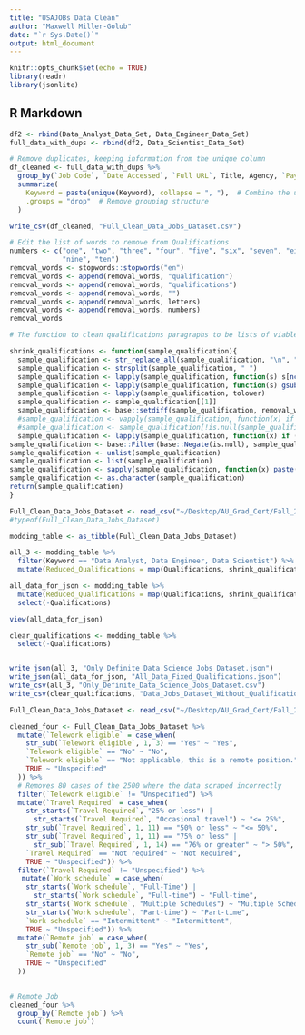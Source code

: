 ```yaml
---
title: "USAJOBs Data Clean"
author: "Maxwell Miller-Golub"
date: "`r Sys.Date()`"
output: html_document
---
```


```r
knitr::opts_chunk$set(echo = TRUE)
library(readr)
library(jsonlite)
```

## R Markdown

```r
df2 <- rbind(Data_Analyst_Data_Set, Data_Engineer_Data_Set)
full_data_with_dups <- rbind(df2, Data_Scientist_Data_Set)

# Remove duplicates, keeping information from the unique column
df_cleaned <- full_data_with_dups %>%
  group_by(`Job Code`, `Date Accessed`, `Full URL`, Title, Agency, `Pay scale & grade`, `Remote job`, `Telework eligible`, `Travel Required`, `Relocation expenses reimbursed`, `Appointment type`, `Work schedule`, `Hiring Process`, `Promotion Potential`, `Supervisory Status`, `Security Clearance`, `Drug Test`, `salary_min`, `salary_max`, Qualifications) %>%  # Group by all columns except the unique one
  summarize(
    Keyword = paste(unique(Keyword), collapse = ", "),  # Combine the unique_column values
    .groups = "drop"  # Remove grouping structure
  )
```


```r

write_csv(df_cleaned, "Full_Clean_Data_Jobs_Dataset.csv")
```


```r

# Edit the list of words to remove from Qualifications
numbers <- c("one", "two", "three", "four", "five", "six", "seven", "eight", 
             "nine", "ten")
removal_words <- stopwords::stopwords("en")
removal_words <- append(removal_words, "qualification")
removal_words <- append(removal_words, "qualifications")
removal_words <- append(removal_words, "")
removal_words <- append(removal_words, letters)
removal_words <- append(removal_words, numbers)
removal_words

# The function to clean qualifications paragraphs to be lists of viable words

shrink_qualifications <- function(sample_qualification){
  sample_qualification <- str_replace_all(sample_qualification, "\n", " ")
  sample_qualification <- strsplit(sample_qualification, " ")
  sample_qualification <- lapply(sample_qualification, function(s) s[nchar(s) <= 25])
  sample_qualification <- lapply(sample_qualification, function(s) gsub("[^[:alnum:]]", "", s))
  sample_qualification <- lapply(sample_qualification, tolower)
  sample_qualification <- sample_qualification[[1]]
  sample_qualification <- base::setdiff(sample_qualification, removal_words)
  #sample_qualification <- vapply(sample_qualification, function(x) if (!grepl("^\\d+$", x)) x else NULL, FUN.VALUE = character(1))
  #sample_qualification <- sample_qualification[!is.null(sample_qualification)]
  sample_qualification <- lapply(sample_qualification, function(x) if (!grepl("\\d", x)) x else NULL)
sample_qualification <- base::Filter(base::Negate(is.null), sample_qualification)
sample_qualification <- unlist(sample_qualification)
sample_qualification <- list(sample_qualification)
sample_qualification <- sapply(sample_qualification, function(x) paste(x, collapse = " "))
sample_qualification <- as.character(sample_qualification)
return(sample_qualification)
}

Full_Clean_Data_Jobs_Dataset <- read_csv("~/Desktop/AU_Grad_Cert/Fall_2024/Data_Science/Final Project/Data_Science_Jobs/Full_Clean_Data_Jobs_Dataset.csv")
#typeof(Full_Clean_Data_Jobs_Dataset)

modding_table <- as_tibble(Full_Clean_Data_Jobs_Dataset)

all_3 <- modding_table %>% 
  filter(Keyword == "Data Analyst, Data Engineer, Data Scientist") %>% 
  mutate(Reduced_Qualifications = map(Qualifications, shrink_qualifications))

all_data_for_json <- modding_table %>% 
  mutate(Reduced_Qualifications = map(Qualifications, shrink_qualifications)) %>% 
  select(-Qualifications)

view(all_data_for_json)

clear_qualifications <- modding_table %>% 
  select(-Qualifications)



```


```r
write_json(all_3, "Only_Definite_Data_Science_Jobs_Dataset.json")
write_json(all_data_for_json, "All_Data_Fixed_Qualifications.json")
write_csv(all_3, "Only_Definite_Data_Science_Jobs_Dataset.csv")
write_csv(clear_qualifications, "Data_Jobs_Dataset_Without_Qualifications.csv")

```

```r
Full_Clean_Data_Jobs_Dataset <- read_csv("~/Desktop/AU_Grad_Cert/Fall_2024/Data_Science/Final Project/Data_Science_Jobs/Full_Clean_Data_Jobs_Dataset.csv")

cleaned_four <- Full_Clean_Data_Jobs_Dataset %>%
  mutate(`Telework eligible` = case_when(
    str_sub(`Telework eligible`, 1, 3) == "Yes" ~ "Yes",
    `Telework eligible` == "No" ~ "No",
    `Telework eligible` == "Not applicable, this is a remote position." ~ "N/A (Remote Position)",
    TRUE ~ "Unspecified"
  )) %>% 
  # Removes 80 cases of the 2500 where the data scraped incorrectly
  filter(`Telework eligible` != "Unspecified") %>% 
  mutate(`Travel Required` = case_when(
    str_starts(`Travel Required`, "25% or less") | 
      str_starts(`Travel Required`, "Occasional travel") ~ "<= 25%",
    str_sub(`Travel Required`, 1, 11) == "50% or less" ~ "<= 50%",
    str_sub(`Travel Required`, 1, 11) == "75% or less" |
      str_sub(`Travel Required`, 1, 14) == "76% or greater" ~ "> 50%",
    `Travel Required` == "Not required" ~ "Not Required",
    TRUE ~ "Unspecified")) %>% 
  filter(`Travel Required` != "Unspecified") %>% 
   mutate(`Work schedule` = case_when(
    str_starts(`Work schedule`, "Full-Time") |
      str_starts(`Work schedule`, "Full-time") ~ "Full-time",
    str_starts(`Work schedule`, "Multiple Schedules") ~ "Multiple Schedules (Schedules may vary depending on agency, position, season, etc.)",
    str_starts(`Work schedule`, "Part-time") ~ "Part-time",
    `Work schedule` == "Intermittent" ~ "Intermittent",
    TRUE ~ "Unspecified")) %>% 
  mutate(`Remote job` = case_when(
    str_sub(`Remote job`, 1, 3) == "Yes" ~ "Yes",
    `Remote job` == "No" ~ "No",
    TRUE ~ "Unspecified"
  ))
  

# Remote Job
cleaned_four %>% 
  group_by(`Remote job`) %>% 
  count(`Remote job`)
```



